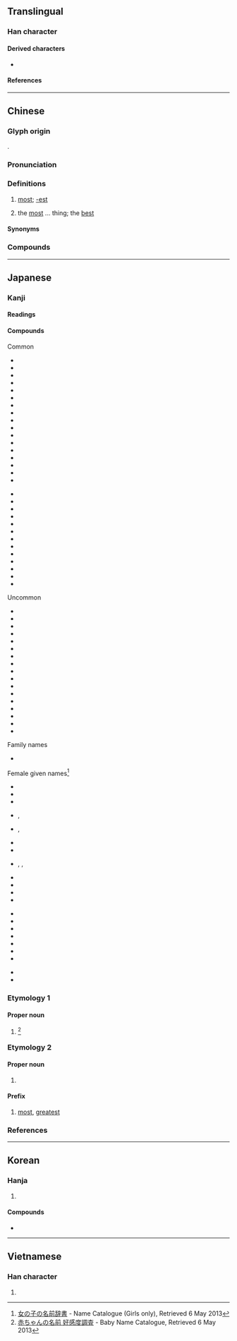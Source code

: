 {{character info}}
{{character info|0x2F8D4}}

==Translingual==

===Han character===
{{Han char|rn=72|rad=日|as=8|sn=12|four=60147|canj=ASJE|ids=⿱⺜取 <small>(CJKVHT)</small>}}

====Derived characters====
*{{l|mul|[[𩯉]], [[穝]]}}

====References====
{{Han ref|kx=0503.050|dkj=14301|dj=0877.040|hdz=21516.080|uh=6700}}

----

==Chinese==
{{zh-forms|alt=冣,㝡,𥦡,𣤜}}

===Glyph origin===
{{Han etym}}
{{Han compound|ls=psc|冃|取|c1=s|c2=p}}.

===Pronunciation===
{{zh-pron
|m=zuì
|m-s=
|c=zeoi3
|c-t=
|g=
|h=pfs=chui
|j=
|mb=
|md=có̤i
|mn=chòe
|mn-t=zuê3
|w=2tsoe
|x=
|mc=y
|oc=y
|ma=zh-zuì.ogg
|cat=adv,det
}}

===Definitions===
{{zh-hanzi}}

# [[most]]; [[-est]]
#: {{zh-x|最佳|optimal}}
# the [[most]] ... thing; the [[best]]
#: {{zh-x|世界 之 最|world '''records'''}}

====Synonyms====
{{zh-dial}}

===Compounds===
{{zh-der|最上|最初|最大公約數|最好|最後|最後通牒|最惠國待遇|最佳|最近|最為|最小公倍數|最終|最低工資|最佳拍檔|最先|最少|最拿手|最敬禮|最簡分數|最速件|最適化|最高法院|最高當局|為善最樂}}

{{zh-cat|Beginning}}

----

==Japanese==

===Kanji===
{{ja-kanji|grade=4|rs=曰08}}

====Readings====
{{ja-readings
|goon=さい
|kanon=さい
|kun=もっと-も, つま-む
|nanori=もり
}}

====Compounds====
{{der-top3|Compounds of 最}}
; Common
* {{ja-r|最も|もっとも}}
* {{ja-r|最%愛|さい%あい|beloved}}
* {{ja-r|最%悪|さい%あく|the worst}}
* {{ja-r|最%下|さい%か|the lowest}}
* {{ja-r|最%強|さい%きょう|the strongest}}
* {{ja-r|最%近|さい%きん|recently}}
* {{ja-r|最%古|さい%こ|the oldest}}
* {{ja-r|最%高|さい%こう|highest; supreme}}
* {{ja-r|最%後|さい%ご|last}}
* {{ja-r|最%期|さい%ご|one's last moment}}
* {{ja-r|最%終|さい%しゅう|last; final; closing}}
* {{ja-r|最%初|さい%しょ|first; beginning}}
* {{ja-r|最%小|さい%しょう|the smallest}}
* {{ja-r|最%新|さい%しん|latest; newest}}
* {{ja-r|最%上|さい%じょう|best}}
* {{ja-r|最%善|さい%ぜん|the very best}}
* {{ja-r|最%多|さい%た|the most}}
{{der-mid3}}
* {{ja-r|最%短|さい%たん|the shortest}}
* {{ja-r|最%大|さい%だい|the greatest}}
* {{ja-r|最%中|さい%ちゅう|middlemost}}
* {{ja-r|最%長|さい%ちょう}}
* {{ja-r|最%低|さい%てい}}
* {{ja-r|最%適|さい%てき}}
* {{ja-r|最%良|さい%りょう}}
* {{ja-r|最%早|も%はや}}
* {{ja-r|最%寄り|も%より}}
* {{ja-r|最%恵%国|さい%けい%こく|most favored nation}}
* {{ja-r|最%盛%期|さい%せい%き|golden age}}
* {{ja-r|最%先%端|さい%せん%たん|cutting-edge}}
* {{ja-r|最%優%遇|さい%ゆう%ぐう}}
{{der-mid3}}
;Uncommon
* {{ja-r|最たる|さいたる}}
* {{ja-r|最%右|さい%う}}
* {{ja-r|最%遠|さい%えん}}
* {{ja-r|最%外|さい%がい}}
* {{ja-r|最%左|さい%さ}}
* {{ja-r|最%深|さい%しん}}
* {{ja-r|最%弱|さい%じゃく}}
* {{ja-r|最%前|さい%ぜん}}
* {{ja-r|最%速|さい%そく}}
* {{ja-r|最%南|さい%なん}}
* {{ja-r|最%果て|さい%はて}}
* {{ja-r|最%北|さい%ほく}}
* {{ja-r|最%敬%礼|さい%けい%れい}}
* {{ja-r|最%賃%法|さい%ちん%ほう}}
* {{ja-r|最%頻%値|さい%ひん%ち}}
* {{ja-r|最%安%値|さい%やす%ね}}
* {{ja-r|最%優%先|さい%ゆう%せん}}
{{der-bottom}}
{{der-top4|Names derived from 最}}
;Family names
* {{ja-r|最里|^もり}}

;Female given names<ref>[http://name.causality.jp 女の子の名前辞書] - Name Catalogue (Girls only), Retrieved 6 May 2013</ref>
* {{ja-r|最%下|^さい%か}}
* {{ja-r|最%子|^さい%こ}}
* {{ja-r|最%澄|^さい%ちょう}}
* {{ja-r|最%実|^さい%み}}, {{ja-r|最実|^さみ}}
* {{ja-r|最%美|^さい%み}}, {{ja-r|最美|^さみ}}
{{der-mid4}}
* {{ja-r|最%中|^さ%なか}}
* {{ja-r|最莉|^さり}}
* {{ja-r|最愛|^まな}}, {{ja-r|最愛|^もあ}}, {{ja-r|最%愛|^も%あい}}
* {{ja-r|最燃|^もえ}}
* {{ja-r|最可|^もか}}
* {{ja-r|最奈|^もな}}
* {{ja-r|最汝|^もな}}
{{der-mid4}}
* {{ja-r|最%萌|^も%もえ}}
* {{ja-r|瑚最|^こも}}
* {{ja-r|夜最|^やも}}
* {{ja-r|最央利|^さおり}}
* {{ja-r|最鶴生|^さつき}}
* {{ja-r|最登江|^さとえ}}
* {{ja-r|沙妃最|^さひも}}
{{der-mid4}}
* {{ja-r|最都子|^もとこ}}
* {{ja-r|都最実|^ともみ}}
{{der-bottom}}

===Etymology 1===

====Proper noun====
{{ja-pos|proper|かなめ}}

# {{given name|ja|male|sort=かなめ}} <ref>[https://web.archive.org/web/20180604003459/http://favorite-names.net/ 赤ちゃんの名前 好感度調査] - Baby Name Catalogue, Retrieved 6 May 2013</ref>

===Etymology 2===

====Proper noun====
{{ja-pos|proper|さい}}

# {{given name|ja|female|sort=さい}}

====Prefix====
{{ja-pos|prefix|さい}}

# [[most]], [[greatest]]

===References===
<references />

----

==Korean==

===Hanja===
{{ko-hanja|가장|최}}

# {{hanja form of|최|[[most]]}}

====Compounds====
* {{ko-l|최고|the [[best]]|最高}}

----

==Vietnamese==

===Han character===
{{vi-readings|reading=[[tối]], [[tíu]], [[tụi]], [[tếu]]|rs=曰08}}

# {{rfdef|vi|sort=曰08}}